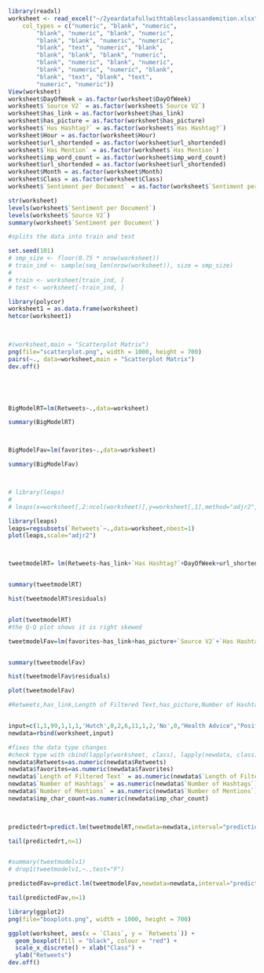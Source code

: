 ```{r}
library(readxl)
worksheet <- read_excel("~/2yeardatafullwithtablesclassandemition.xlsx", 
    col_types = c("numeric", "blank", "numeric", 
        "blank", "numeric", "blank", "numeric", 
        "blank", "blank", "numeric", "numeric", 
        "blank", "text", "numeric", "blank", 
        "blank", "blank", "blank", "numeric", 
        "blank", "numeric", "blank", "numeric", 
        "blank", "numeric", "numeric", "blank", 
        "blank", "text", "blank", "text", 
        "numeric", "numeric"))
View(worksheet)
worksheet$DayOfWeek = as.factor(worksheet$DayOfWeek)
worksheet$`Source V2` = as.factor(worksheet$`Source V2`)
worksheet$has_link = as.factor(worksheet$has_link)
worksheet$has_picture = as.factor(worksheet$has_picture)
worksheet$`Has Hashtag?` = as.factor(worksheet$`Has Hashtag?`)
worksheet$Hour = as.factor(worksheet$Hour)
worksheet$url_shortended = as.factor(worksheet$url_shortended)
worksheet$`Has Mention` = as.factor(worksheet$`Has Mention`)
worksheet$imp_word_count = as.factor(worksheet$imp_word_count)
worksheet$url_shortended = as.factor(worksheet$url_shortended)
worksheet$Month = as.factor(worksheet$Month)
worksheet$Class = as.factor(worksheet$Class)
worksheet$`Sentiment per Document` = as.factor(worksheet$`Sentiment per Document`)

str(worksheet)
levels(worksheet$`Sentiment per Document`)
levels(worksheet$`Source V2`)
summary(worksheet$`Sentiment per Document`)

```




```{r}
#splits the data into train and test

set.seed(101) 
# smp_size <- floor(0.75 * nrow(worksheet))
# train_ind <- sample(seq_len(nrow(worksheet)), size = smp_size)
# 
# train <- worksheet[train_ind, ]
# test <- worksheet[-train_ind, ]


```

```{r}

library(polycor)
worksheet1 = as.data.frame(worksheet)
hetcor(worksheet1)

 

```



```{r}





#(worksheet,main = "Scatterplot Matrix")
png(file="scatterplot.png", width = 1000, height = 700)
pairs(~., data=worksheet,main = "Scatterplot Matrix")
dev.off()






```



```{r}
BigModelRT=lm(Retweets~.,data=worksheet)

summary(BigModelRT)




```


```{r}

BigModelFav=lm(favorites~.,data=worksheet)

summary(BigModelFav)




```




```{r}


# library(leaps)
# 
# leaps(x=worksheet[,2:ncol(worksheet)],y=worksheet[,1],method="adjr2",nbest=1)

```

```{r}

library(leaps)
leaps=regsubsets(`Retweets`~.,data=worksheet,nbest=1)
plot(leaps,scale="adjr2")




```


```{r}



tweetmodelRT= lm(Retweets~has_link+`Has Hashtag?`+DayOfWeek+url_shortended+Class+`Sentiment per Document`+imp_word_count,data=worksheet)


summary(tweetmodelRT)

```



```{r}

hist(tweetmodelRT$residuals)



```
```{r}

plot(tweetmodelRT)
#the Q-Q plot shows it is right skewed 

```

```{r}



tweetmodelFav=lm(favorites~has_link+has_picture+`Source V2`+`Has Hashtag?`+`Has Mention`+DayOfWeek+Hour+url_shortended+Class+`Sentiment per Document`+imp_word_count,data=worksheet)


summary(tweetmodelFav)

```


```{r}

hist(tweetmodelFav$residuals)

```


```{r}

plot(tweetmodelFav)

```



```{r}
#Retweets,has_link,Length of Filtered Text,has_picture,Number of Hashtags,Has hashtag,Source V2,favorites,Month,DayOfWeek,Hour,Has mention,Number of mentions,url_shortended,imp_char_count,Class,Sentiment,imp_word_count


input=c(1,1,99,1,1,1,'Hutch',0,2,6,11,1,2,'No',0,"Health Advice","Positive",0)
newdata=rbind(worksheet,input)

#fixes the data type changes
#check type with cbind(lapply(worksheet, class), lapply(newdata, class))
newdata$Retweets=as.numeric(newdata$Retweets)
newdata$favorites=as.numeric(newdata$favorites)
newdata$`Length of Filtered Text` = as.numeric(newdata$`Length of Filtered Text`)
newdata$`Number of Hashtags` = as.numeric(newdata$`Number of Hashtags`)
newdata$`Number of Mentions` = as.numeric(newdata$`Number of Mentions`)
newdata$imp_char_count=as.numeric(newdata$imp_char_count)


  
predictedrt=predict.lm(tweetmodelRT,newdata=newdata,interval="prediction",level=0.9)

tail(predictedrt,n=1)


#summary(tweetmodelv1)
# drop1(tweetmodelv1,~.,test="F")

```

```{r}
predictedFav=predict.lm(tweetmodelFav,newdata=newdata,interval="prediction",level=0.9)

tail(predictedFav,n=1)

```


```{r}
library(ggplot2)
png(file="boxplots.png", width = 1000, height = 700)

ggplot(worksheet, aes(x = `Class`, y = `Retweets`)) +
  geom_boxplot(fill = "black", colour = "red") +
  scale_x_discrete() + xlab("Class") +
  ylab("Retweets")
dev.off()




```

